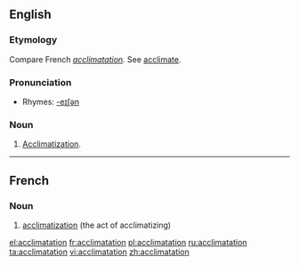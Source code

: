 ==English==

===Etymology===
Compare French ''[[acclimatation]]''.  See [[acclimate]].

===Pronunciation===
* Rhymes: [[Rhymes:English:-eɪʃǝn|-eɪʃǝn]]

===Noun===
{{infl|en|noun}}

# [[acclimatization|Acclimatization]].

----

==French==

===Noun===
{{infl|fr|noun|g=f}}

# [[acclimatization]] (the act of acclimatizing)

{{tbot entry|French|acclimatization|2008|April|fr}}

[[el:acclimatation]]
[[fr:acclimatation]]
[[pl:acclimatation]]
[[ru:acclimatation]]
[[ta:acclimatation]]
[[vi:acclimatation]]
[[zh:acclimatation]]